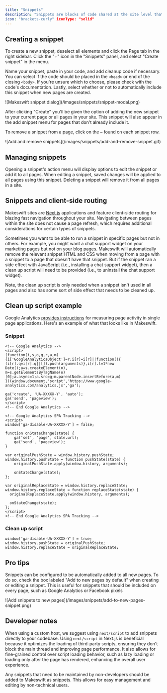 ```yaml
---
title: "Snippets"
description: "Snippets are blocks of code shared at the site level that can be added to your pages. Code that is not visual, such as Google Analytics, Facebook pixels, or custom CSS, should be placed into snippets. We recommend using separate snippets for each block of code to keep things flexible and easy to find."
icon: "brackets-curly" iconType: "solid"
---
```


## Creating a snippet

To create a new snippet, deselect all elements and click the Page tab in the right sidebar. Click the "+" icon in the "Snippets" panel, and select "Create snippet" in the menu.

Name your snippet, paste in your code, and add cleanup code if necessary. You can select if the code should be placed in the `<head>` or end of the closing `<body>`. If you're unsure which to choose, please check with the code's documentation. Lastly, select whether or not to automatically include this snippet when new pages are created.

<Frame>![Makeswift snippet dialog](/images/snippets/snippet-modal.png)</Frame>

After clicking "Create" you'll be given the option of adding the new snippet to your current page or all pages in your site. This snippet will also appear in the add snippet menu for pages that don't already include it.

To remove a snippet from a page, click on the `—` found on each snippet row.

<Frame>
  ![Add and remove snippets](/images/snippets/add-and-remove-snippet.gif)
</Frame>

## Managing snippets

Opening a snippet's action menu will display options to edit the snippet or add it to all pages. When editing a snippet, saved changes will be applied to all pages using this snippet. Deleting a snippet will remove it from all pages in a site.

## Snippets and client-side routing

Makeswift sites are [Next.js](https://nextjs.org/) applications and feature client-side routing for blazing fast navigation throughout your site. Navigating between pages within the site does not cause a page refresh, which requires additional considerations for certain types of snippets.

Sometimes you want to be able to run a snippet in specific pages but not in others. For example, you might want a chat support widget on your marketing pages but not on your blog pages. Makeswift will automatically remove the relevant snippet HTML and CSS when moving from a page with a snippet to a page that doesn't have that snippet. But if the snippet ran a side effect with JavaScript (i.e., installing a chat support widget), then a clean up script will need to be provided (i.e., to uninstall the chat support widget).

<Note>
  Note, the clean up script is only needed when a snippet isn't used in all
  pages and also has some sort of side effect that needs to be cleaned up.
</Note>

## Clean up script example

Google Analytics [provides
instructions](https://developers.google.com/analytics/devguides/collection/analyticsjs/single-page-applications)
for measuring page activity in single page applications. Here's an example of
what that looks like in Makeswift.

### Snippet

```
<!-- Google Analytics -->
<script>
(function(i,s,o,g,r,a,m){i['GoogleAnalyticsObject']=r;i[r]=i[r]||function(){
(i[r].q=i[r].q||[]).push(arguments)},i[r].l=1*new Date();a=s.createElement(o),
m=s.getElementsByTagName(o)[0];a.async=1;a.src=g;m.parentNode.insertBefore(a,m)
})(window,document,'script','https://www.google-analytics.com/analytics.js','ga');

ga('create', 'UA-XXXXX-Y', 'auto');
ga('send', 'pageview');
</script>
<!-- End Google Analytics -->

<!-- Google Analytics SPA Tracking -->
<script>
window['ga-disable-UA-XXXXX-Y'] = false;

function onStateChange(state) {
	ga('set', 'page', state.url);
	ga('send', 'pageview');
}

var originalPushState = window.history.pushState;
window.history.pushState = function pushState(state) {
	originalPushState.apply(window.history, arguments);

	onStateChange(state);
};

var originalReplaceState = window.history.replaceState;
window.history.replaceState = function replaceState(state) {
  originalReplaceState.apply(window.history, arguments);

  onStateChange(state);
};
</script>
<!-- End Google Analytics SPA Tracking -->
```

### Clean up script

```
window['ga-disable-UA-XXXXX-Y'] = true;
window.history.pushState = originalPushState;
window.history.replaceState = originalReplaceState;
```

## Pro tips

Snippets can be configured to be automatically added to all new pages. To do so, check the box labeled "Add to new pages by default" when creating or editing a snippet. This is useful for snippets that should be included on every page, such as Google Analytics or Facebook pixels

<Frame>
  ![Add snippets to new pages](/images/snippets/add-to-new-pages-snippet.png)
</Frame>

## Developer notes

When using a custom host, we suggest using `next/script` to add snippets directly to your codebase. Using `next/script` in Next.js is beneficial because it optimizes the loading of third-party scripts, ensuring they don't block the main thread and improving page performance. It also allows for fine-grained control over script loading behavior, such as lazy loading or loading only after the page has rendered, enhancing the overall user experience.

<Note>
  Any snippets that need to be maintained by non-developers should be added to
  Makeswift as snippets. This allows for easy management and editing by
  non-technical users.
</Note>
